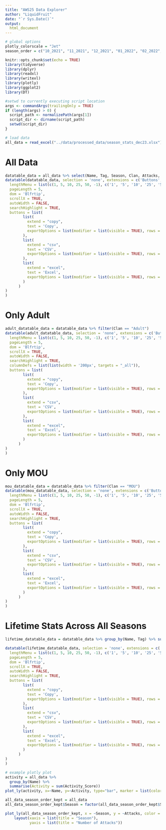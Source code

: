 ```yaml
---
title: "AWS25 Data Explorer"
author: "LiquidFruit"
date: "`r Sys.Date()`"
output:
  html_document
---
```


```r
# global options
plotly_colorscale = "Jet"
season_order = c("10_2021", "11_2021", "12_2021", "01_2022", "02_2022", "03_2022", "04_2022", "05_2022", "06_2022", "07_2022", "08_2022", "09_2022", "10_2022", "11_2022", "12_2022", "01_2023", "02_2023", "03_2023", "04_2023", "05_2023", "06_2023", "07_2023", "08_2023", "09_2023", "10_2023", "11_2023", "12_2023")
```

```r
knitr::opts_chunk$set(echo = TRUE)
library(tidyverse)
library(dplyr)
library(readxl)
library(writexl)
library(plotly)
library(ggplot2)
library(DT)

#setwd to currently executing script location
args <- commandArgs(trailingOnly = TRUE)
if (length(args) > 0) {
  script_path <- normalizePath(args[1])
  script_dir <- dirname(script_path)
  setwd(script_dir)
}
```

```r
# load data
all_data = read_excel("../data/processed_data/season_stats_dec23.xlsx")
```

# All Data
```r
datatable_data = all_data %>% select(Name, Tag, Season, Clan, Attacks, Donated, Activity_Score, Received, War_Stars, CWL_Stars, Gold, Elixir, Dark_Elixir, Clan_Games, Capital_Gold_Looted, Capital_Gold_Donated, Discord)
datatable(datatable_data, selection = 'none', extensions = c('Buttons', 'Select'), options = list(
  lengthMenu = list(c(1, 5, 10, 25, 50, -1), c('1', '5', '10', '25', '50', 'All')),
  pageLength = 5,
  dom = 'Blfrtip',
  scrollX = TRUE,
  autoWidth = FALSE,
  searchHighlight = TRUE,
  buttons = list(
        list(
          extend = "copy",
          text = 'Copy',
          exportOptions = list(modifier = list(visible = TRUE), rows = ":visible", columns = ":visible")
        ), 
        list(
          extend = "csv",
          text = 'CSV',
          exportOptions = list(modifier = list(visible = TRUE), rows = ":visible", columns = ":visible")
        ), 
        list(
          extend = "excel",
          text = 'Excel',
          exportOptions = list(modifier = list(visible = TRUE), rows = ":visible", columns = ":visible")
        )
      )
)
)
```

# Only Adult
```r
adult_datatable_data = datatable_data %>% filter(Clan == "Adult")
datatable(adult_datatable_data, selection = 'none', extensions = c('Buttons', 'Select'), options = list(
  lengthMenu = list(c(1, 5, 10, 25, 50, -1), c('1', '5', '10', '25', '50', 'All')),
  pageLength = 5,
  dom = 'Blfrtip',
  scrollX = TRUE,
  autoWidth = FALSE,
  searchHighlight = TRUE,
  columnDefs = list(list(width = '200px', targets = "_all")),
  buttons = list(
        list(
          extend = "copy",
          text = 'Copy',
          exportOptions = list(modifier = list(visible = TRUE), rows = ":visible", columns = ":visible")
        ), 
        list(
          extend = "csv",
          text = 'CSV',
          exportOptions = list(modifier = list(visible = TRUE), rows = ":visible", columns = ":visible")
        ), 
        list(
          extend = "excel",
          text = 'Excel',
          exportOptions = list(modifier = list(visible = TRUE), rows = ":visible", columns = ":visible")
        )
      )
)
)
```

# Only MOU
```r
mou_datatable_data = datatable_data %>% filter(Clan == "MOU")
datatable(mou_datatable_data, selection = 'none', extensions = c('Buttons', 'Select'), options = list(
  lengthMenu = list(c(1, 5, 10, 25, 50, -1), c('1', '5', '10', '25', '50', 'All')),
  pageLength = 5,
  dom = 'Blfrtip',
  scrollX = TRUE,
  autoWidth = FALSE,
  searchHighlight = TRUE,
  buttons = list(
        list(
          extend = "copy",
          text = 'Copy',
          exportOptions = list(modifier = list(visible = TRUE), rows = ":visible", columns = ":visible")
        ), 
        list(
          extend = "csv",
          text = 'CSV',
          exportOptions = list(modifier = list(visible = TRUE), rows = ":visible", columns = ":visible")
        ), 
        list(
          extend = "excel",
          text = 'Excel',
          exportOptions = list(modifier = list(visible = TRUE), rows = ":visible", columns = ":visible")
        )
      )
)
)
```

# Lifetime Stats Across All Seasons
```r
lifetime_datatable_data = datatable_data %>% group_by(Name, Tag) %>% summarise(Total_Attacks = sum(Attacks), Total_Donations = sum(Donated), Total_Activity_Score = sum(Activity_Score), Total_Received = sum(Received), Total_Dark_Elixir = sum(Dark_Elixir), Total_Clan_Games = sum(Clan_Games), Total_Capital_Gold_Looted = sum(Capital_Gold_Looted), Total_Capital_Gold_Donated = sum(Capital_Gold_Donated))

datatable(lifetime_datatable_data, selection = 'none', extensions = c('Buttons', 'Select'), options = list(
  lengthMenu = list(c(1, 5, 10, 25, 50, -1), c('1', '5', '10', '25', '50', 'All')),
  pageLength = 5,
  dom = 'Blfrtip',
  scrollX = TRUE,
  autoWidth = FALSE,
  searchHighlight = TRUE,
  buttons = list(
        list(
          extend = "copy",
          text = 'Copy',
          exportOptions = list(modifier = list(visible = TRUE), rows = ":visible", columns = ":visible")
        ), 
        list(
          extend = "csv",
          text = 'CSV',
          exportOptions = list(modifier = list(visible = TRUE), rows = ":visible", columns = ":visible")
        ), 
        list(
          extend = "excel",
          text = 'Excel',
          exportOptions = list(modifier = list(visible = TRUE), rows = ":visible", columns = ":visible")
        )
      )
)
)
```

```r
# example plotly plot
activity = all_data %>%
  group_by(Name) %>%
  summarise(Activity = sum(Activity_Score))
plot_ly(activity, x=~Name, y=~Activity, type="bar", marker = list(color = ~Activity, colorscale = plotly_colorscale))
```

```r
all_data_season_order_kept = all_data
all_data_season_order_kept$Season = factor(all_data_season_order_kept$Season, levels = season_order)

plot_ly(all_data_season_order_kept, x = ~Season, y = ~Attacks, color = ~Name, type = 'scatter', mode = 'lines+markers') %>%
    layout(xaxis = list(title = "Season"),
           yaxis = list(title = "Number of Attacks"))
```
